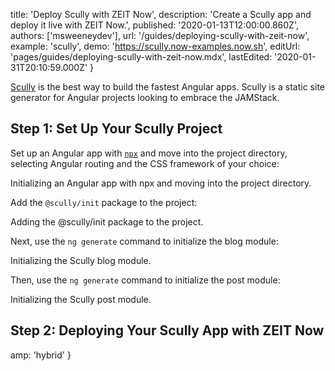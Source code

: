 
  title: 'Deploy Scully with ZEIT Now',
  description: 'Create a Scully app and deploy it live with ZEIT Now.',
  published: '2020-01-13T12:00:00.860Z',
  authors: ['msweeneydev'],
  url: '/guides/deploying-scully-with-zeit-now',
  example: 'scully',
  demo: 'https://scully.now-examples.now.sh',
  editUrl: 'pages/guides/deploying-scully-with-zeit-now.mdx',
  lastEdited: '2020-01-31T20:10:59.000Z'
}

[Scully](https://github.com/scullyio/scully/blob/master/README.md) is the best way to build the fastest Angular apps. Scully is a static site generator for Angular projects looking to embrace the JAMStack.

## Step 1: Set Up Your Scully Project

Set up an Angular app with [`npx`](https://www.npmjs.com/package/npx) and move into the project directory, selecting Angular routing and the CSS framework of your choice:

<Snippet dark text="npx -p @angular/cli@next ng new my-scully-project && cd my-scully-project" />
<Caption>Initializing an Angular app with <Link href="https://www.npmjs.com/package/npx">npx</Link> and moving into the project directory.</Caption>

Add the `@scully/init` package to the project:

<Snippet dark text="ng add @scullyio/init" />
<Caption>Adding the <InlineCode>@scully/init</InlineCode> package to the project.</Caption>

Next, use the `ng generate` command to initialize the blog module:

<Snippet dark text="ng generate @scullyio/init:blog" />
<Caption>Initializing the Scully blog module.</Caption>

Then, use the `ng generate` command to initialize the post module:

<Snippet dark text="ng generate @scullyio/init:post" />
<Caption>Initializing the Scully post module.</Caption>

## Step 2: Deploying Your Scully App with ZEIT Now

<DeploySection name="Scully" type="app" />


  amp: 'hybrid'
}
